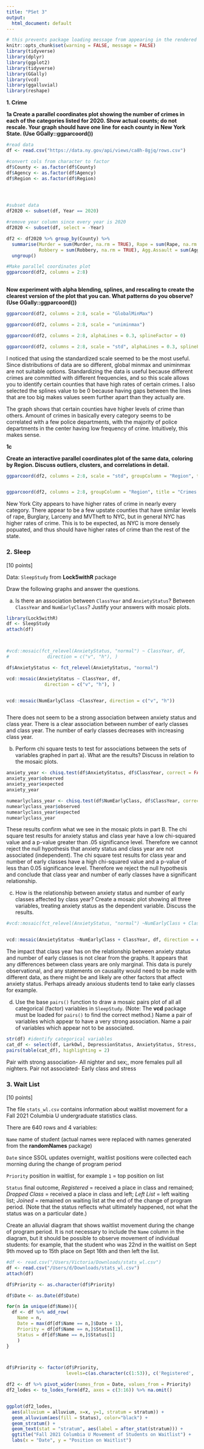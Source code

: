 ---
title: "PSet 3"
output:
  html_document: default
---

```{r setup, include=FALSE}
# this prevents package loading message from appearing in the rendered version of your problem set
knitr::opts_chunk$set(warning = FALSE, message = FALSE)
library(tidyverse)
library(dplyr)
library(ggplot2)
library(tidyverse)
library(GGally)
library(vcd)
library(ggalluvial)
library(reshape)
```


**1. Crime**


**1a Create a parallel coordinates plot showing the number of crimes in each of the categories listed for 2020. Show actual counts; do not rescale. Your graph should have one line for each county in New York State. (Use GGally::ggparcoord()) **

```{r}
#read data
df <- read.csv("https://data.ny.gov/api/views/ca8h-8gjq/rows.csv")

#convert cols from character to factor
df$County <- as.factor(df$County)
df$Agency <- as.factor(df$Agency)
df$Region <- as.factor(df$Region)




#subset data
df2020 <- subset(df, Year == 2020)

#remove year column since every year is 2020
df2020 <- subset(df, select = -Year)

df2 <- df2020 %>% group_by(County) %>%
  summarise(Murder = sum(Murder, na.rm = TRUE), Rape = sum(Rape, na.rm = TRUE),
            Robbery = sum(Robbery, na.rm = TRUE), Agg.Assault = sum(Aggravated.Assault, na.rm = TRUE), Burglary = sum(Burglary, na.rm = TRUE), Larceny = sum(Larceny, na.rm = TRUE), MVTheft = sum(Motor.Vehicle.Theft, na.rm = TRUE), Region = Region) %>%
  ungroup()

#Make parallel coordinates plot
ggparcoord(df2, columns = 2:8) 
  

```


**Now experiment with alpha blending, splines, and rescaling to create the clearest version of the plot that you can. What patterns do you observe? (Use GGally::ggparcoord())**


```{r}
ggparcoord(df2, columns = 2:8, scale = "GlobalMinMax") 

ggparcoord(df2, columns = 2:8, scale = "uniminmax")

ggparcoord(df2, columns = 2:8, alphaLines = 0.3, splineFactor = 0) 

ggparcoord(df2, columns = 2:8, scale = "std", alphaLines = 0.3, splineFactor = 0)

```

I noticed that using the standardized scale seemed to be the most useful. Since distributions of data are so different, global minmax and uniminmax are not suitable options. Standardizing the data is useful because different crimes are committed with different frequencies, and so this scale allows you to identify certain counties that have high rates of certain crimes. I also selected the splines value to be 0 because having gaps between the lines that are too big makes values seem further apart than they actually are.

The graph shows that certain counties have higher levels of crime than others. Amount of crimes in  basically every category seems to be correlated with a few police departments, with the majority of police departments in the center having low frequency of crime. Intuitively, this makes sense.

**1c**

**Create an interactive parallel coordinates plot of the same data, coloring by Region. Discuss outliers, clusters, and correlations in detail. **

```{r}

ggparcoord(df2, columns = 2:8, scale = "std", groupColumn = "Region", title = "Crimes by County in NYS 2020 (Standardized)")


ggparcoord(df2, columns = 2:8, groupColumn = "Region", title = "Crimes by County in NYS 2020", scale = "GlobalMinMax")

```
New York City appears to have higher rates of crime in nearly every category. There appear to be a few upstate counties that have similar levels of rape, Burglary, Larceny and MVTheft to NYC, but in general NYC has higher rates of crime. This is to be expected, as NYC is more densely popuated, and thus should have higher rates of crime than the rest of the state.

### 2. Sleep

[10 points]

Data: `SleepStudy` from **Lock5withR** package

Draw the following graphs and answer the questions.

a) Is there an association between `ClassYear` and `AnxietyStatus`? Between `ClassYear` and `NumEarlyClass`? Justify your answers with mosaic plots.
```{r}
library(Lock5withR)
df <- SleepStudy
attach(df)



#vcd::mosaic(fct_relevel(AnxietyStatus, "normal") ~ ClassYear, df,
#              direction = c("v", "h"), )

df$AnxietyStatus <- fct_relevel(AnxietyStatus, "normal")

vcd::mosaic(AnxietyStatus ~ ClassYear, df,
              direction = c("v", "h"), )


vcd::mosaic(NumEarlyClass ~ClassYear, direction = c("v", "h"))



```
There does not seem to be a strong association between anxiety status and class year. There is a clear association between number of early classes and class year. The number of early classes decreases with increasing class year.

b) Perform chi square tests to test for associations between the sets of variables graphed in part a). What are the results? Discuss in relation to the mosaic plots.
```{r}

anxiety_year <- chisq.test(df$AnxietyStatus, df$ClassYear, correct = FALSE)
anxiety_year$observed
anxiety_year$expected
anxiety_year

numearlyclass_year <- chisq.test(df$NumEarlyClass, df$ClassYear, correct = FALSE)
numearlyclass_year$observed
numearlyclass_year$expected
numearlyclass_year

```

These results confirm what we see in the mosaic plots in part B. The chi square test results for anxiety status and class year have a low chi-squared value and a p-value greater than .05 significance level. Therefore we cannot reject the null hypothesis that anxiety status and class year are not associated (independent). The chi square test results for class year and number of early classes have a high chi-squared value and a p-value of less than 0.05 significance level. Therefore we reject the null hypothesis and conclude that class year and number of early classes have a significant relationship.

c) How is the relationship between anxiety status and number of early classes affected by class year? Create a mosaic plot showing all three variables, treating anxiety status as the dependent variable. Discuss the results. 
```{r}
#vcd::mosaic(fct_relevel(AnxietyStatus, "normal") ~NumEarlyClass + ClassYear, df, #direction = c("v", "v", "h"))


vcd::mosaic(AnxietyStatus ~NumEarlyClass + ClassYear, df, direction = c("v", "v", "h"))
```
The impact that class year has on the relationship between anxiety status and number of early classes is not clear from the graphs. It appears that any differences between class years are only marginal. This data is purely observational, and any statements on causality would need to be made with different data, as there might be and likely are other factors that affect anxiety status. Perhaps already anxious students tend to take early classes for example.

d) Use the base `pairs()` function to draw a mosaic pairs plot of all all categorical (factor) variables in `SleepStudy`. (Note: The **vcd** package must be loaded for `pairs()` to find the correct method.) Name a pair of variables which appear to have a very strong association. Name a pair of variables which appear not to be associated.
```{r fig.width=13, fig.height=13} 

str(df) #identify categorical variables
cat_df <- select(df, LarkOwl, DepressionStatus, AnxietyStatus, Stress, AlcoholUse, Sex, allNighter, earlyClass)
pairs(table(cat_df), highlighting = 2)

```
Pair with strong association- All nighter and sex;, more females pull all nighters.
Pair not associated- Early class and stress

### 3. Wait List

[10 points]

The file `stats_wl.csv` contains information about waitlist movement for a Fall 2021 Columbia U undergraduate statistics class.

There are 640 rows and 4 variables:

`Name` name of student (actual names were replaced with names generated from the **randomNames** package)

`Date` since SSOL updates overnight, waitlist positions were collected each morning during the change of program period

`Priority` position in waitlist, for example `1` = top position on list

`Status` final outcome, *Registered* = received a place in class and remained; *Dropped Class* = received a place in class and left; *Left List* = left waiting list; *Joined* = remained on waiting list at the end of the change of program period. (Note that the status reflects what ultimately happened, not what the status was on a particular date.)

Create an alluvial diagram that shows waitlist movement during the change of program period. It is not necessary to include the `Name` column in the diagram, but it should be possible to observe movement of individual students: for example, that the student who was 22nd in the waitlist on Sept 9th moved up to 15th place on Sept 16th and then left the list.

```{r, fig.height=13, fig.width=13}
#df <- read.csv("/Users/Victoria/Downloads/stats_wl.csv")
df <- read.csv("/Users/d/Downloads/stats_wl.csv")
attach(df)

df$Priority <- as.character(df$Priority)

df$Date <- as.Date(df$Date)

for(n in unique(df$Name)){
  df <- df %>% add_row(
    Name = n,
    Date = max(df[df$Name == n,]$Date + 1),
    Priority = df[df$Name == n,]$Status[1],
    Status = df[df$Name == n,]$Status[1]
    )
}



df$Priority <- factor(df$Priority,
                      levels=c(as.character(c(1:53)), c('Registered', 'Dropped Class', 'Joined', 'Left List')))

df2 <- df %>% pivot_wider(names_from = Date, values_from = Priority)
df2_lodes <- to_lodes_form(df2, axes = c(3:16)) %>% na.omit()


ggplot(df2_lodes, 
  aes(alluvium = alluvium, x=x, y=1, stratum = stratum)) +
  geom_alluvium(aes(fill = Status), color="black") +
  geom_stratum() +
  geom_text(stat = "stratum", aes(label = after_stat(stratum))) +
  ggtitle("Fall 2021 Columbia U Movement of Students on Waitlist") +
  labs(x = "Date", y = "Position on Waitlist")


```


